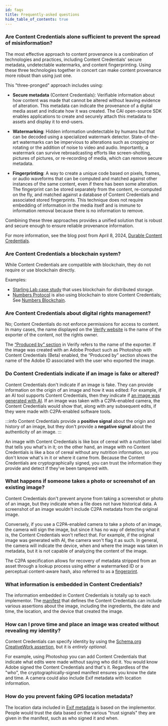 ```yaml
---
id: faqs
title: Frequently-asked questions
hide_table_of_contents: true
---
```



<TOCInline toc={toc} />

### Are Content Credentials alone sufficient to prevent the spread of misinformation?

The most effective approach to content provenance is a combination of technologies and practices, including Content Credentials' secure metadata, undetectable watermarks, and content fingerprinting. Using these three technologies together in concert can make content provenance more robust than using just one.

This "three-pronged" approach includes using:

- **Secure metadata** (Content Credentials): Verifiable information about how content was made that cannot be altered without leaving evidence of alteration. This metadata can indicate the provenance of a digital media asset and indicate how it was created. The CAI open-source SDK enables applications to create and securely attach this metadata to assets and display it to end-users.

- **Watermarking**: Hidden information undetectable by humans but that can be decoded using a specialized watermark detector. State-of-the-art watermarks can be impervious to alterations such as cropping or rotating or the addition of noise to video and audio. Importantly, a watermark can survive rebroadcasting efforts like screen-shotting, pictures of pictures, or re-recording of media, which can remove secure metadata.

- **Fingerprinting**: A way to create a unique code based on pixels, frames, or audio waveforms that can be computed and matched against other instances of the same content, even if there has been some alteration. The fingerprint can be stored separately from the content, re-computed on the fly, and matched against a database of Content Credentials and associated stored fingerprints. This technique does not require embedding of information in the media itself and is immune to information removal because there is no information to remove.

Combining these three approaches provides a unified solution that is robust and secure enough to ensure reliable provenance information.

For more information, see the blog post from April 8, 2024, [Durable Content Credentials](https://contentauthenticity.org/blog/durable-content-credentials).

### Are Content Credentials a blockchain system?

While Content Credentials are compatible with blockchain, they do not require or use blockchain directly.

Examples:

- [Starling Lab case study](https://www.starlinglab.org/78days/) that uses blockchain for distributed storage.
- [Numbers Protocol](https://www.numbersprotocol.io/) is also using blockchain to store Content Credentials; See [Numbers Blockchain](https://docs.numbersprotocol.io/developers/numbers-blockchain).

### Are Content Credentials about digital rights management?

No; Content Credentials do not enforce permissions for access to content. In many cases, the name displayed on the [Verify website](https://contentcredentials.org/verify) is the name of the exporter of the content, not the rights owner.

The [“Produced by” section](verify.mdx#produced-by) in Verify refers to the name of the exporter. If the image was created with an Adobe Product such as Photoshop with Content Credentials (Beta) enabled, the “Produced by” section shows the name of the Adobe ID associated with the user who exported the image.

### Do Content Credentials indicate if an image is fake or altered?

Content Credentials don't indicate if an image is fake. They can provide information on the origin of an image and how it was edited: For example, if an AI tool supports Content Credentials, then they indicate if [an image was generated with AI](manifest/assertions-actions.md#generative-ai-action). If an image was taken with a C2PA-enabled camera, the Content Credentials would show that, along with any subsequent edits, if they were made with C2PA-enabled software tools.

:::info
Content Credentials provide a **positive signal** about the origin and history of an image, but they don't provide a **negative signal** about the authenticity of an image.
:::

An image with Content Credentials is like box of cereal with a nutrition label that tells you what's in it; on the other hand, an image with no Content Credentials is like a box of cereal without any nutrition information, so you don't know what's in it or where it came from. Because the Content Credentials are cryptographically signed, you can trust the information they provide and detect if they've been tampered with.

### What happens if someone takes a photo or screenshot of an existing image?

Content Credentials don't prevent anyone from taking a screenshot or photo of an image, but they indicate when a file does not have historical data. A screenshot of an image wouldn't include C2PA metadata from the original image.

Conversely, if you use a C2PA-enabled camera to take a photo of an image, the camera will sign the image, but since it has no way of detecting what it is, the Content Credentials won't reflect that. For example, if the original image was generated with AI, the camera won't flag it as such. In general, the camera will indicate the device, when and where the image was taken in metadata, but it is not capable of analyzing the content of the image.

The C2PA specification allows for recovery of metadata stripped from an asset through a lookup process using either a watermarked ID or a perceptual content-aware hash, also referred to as a [fingerprint](https://c2pa.org/specifications/specifications/2.0/specs/C2PA_Specification.html#_fingerprint).

### What information is embedded in Content Credentials?

The information embedded in Content Credentials is totally up to each implementor.
The [manifest](manifest/understanding.md) that defines the Content Credentials
can include various assertions about the image, including the ingredients, the
date and time, the location, and the device that created the image.

### How can I prove time and place an image was created without revealing my identity?

Content Credentials can specify identity by using the [Schema.org CreativeWork assertion](manifest/assertions-actions.md#creative-work-assertion), but it is _entirely optional_.

For example, using Photoshop you
can add Content Credentials that indicate what edits were made without saying who
did it. You would know Adobe signed the Content Credentials and that's it. Regardless
of the "who", the cryptographically-signed manifest ensures you know the date and
time. A camera could also include Exif metadata with location information.

### How do you prevent faking GPS location metadata?

The location data included in [Exif metadata](manifest/assertions-actions.md#exif-assertion) is based on the implementor. People would trust the data based on the various "trust signals" they are given in the manifest, such as who signed it and when.
